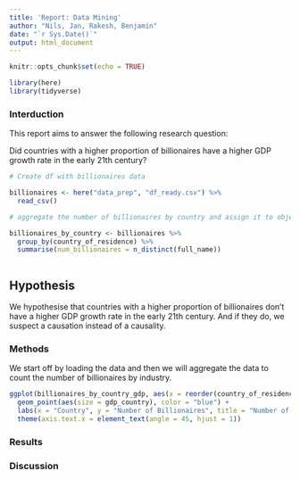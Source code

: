 ```yaml
---
title: 'Report: Data Mining'
author: "Nils, Jan, Rakesh, Benjamin"
date: "`r Sys.Date()`"
output: html_document
---
```


```r
knitr::opts_chunk$set(echo = TRUE)

library(here)
library(tidyverse)
```

### Interduction

This report aims to answer the following research question:

Did countries with a higher proportion of billionaires have a higher GDP growth rate in the early 21th century?

```r
# Create df with billionaires data

billionaires <- here("data_prep", "df_ready.csv") %>%
  read_csv()

# aggregate the number of billionaires by country and assign it to object billionaires_by_country

billionaires_by_country <- billionaires %>%
  group_by(country_of_residence) %>%
  summarise(num_billionaires = n_distinct(full_name))



```

## Hypothesis

We hypothesise that countries with a higher proportion of billionaires don't have a higher GDP growth rate in the early 21th century. And if they do, we suspect a causation instead of a causality.

### Methods

We start off by loading the data and then we will aggregate the data to count the number of billionaires by industry.

```r

ggplot(billionaires_by_country_gdp, aes(x = reorder(country_of_residence, -num_billionaires), y = num_billionaires)) +
  geom_point(aes(size = gdp_country), color = "blue") +
  labs(x = "Country", y = "Number of Billionaires", title = "Number of Billionaires by Country and GDP") +
  theme(axis.text.x = element_text(angle = 45, hjust = 1))

```

### Results

### Discussion
